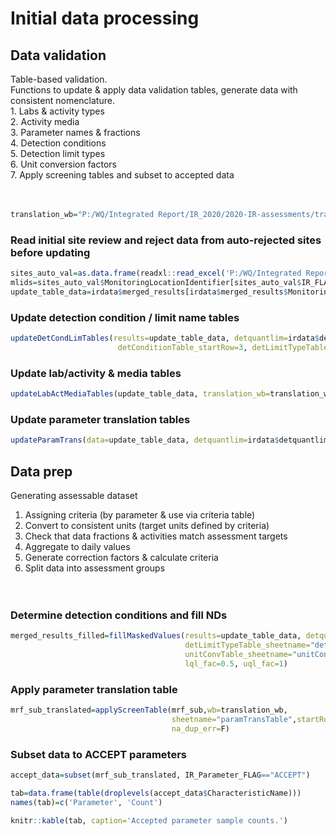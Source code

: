 # Initial data processing

## Data validation
Table-based validation.  
Functions to update & apply data validation tables, generate data with consistent nomenclature.  
1. Labs & activity types  
2. Activity media  
3. Parameter names & fractions  
4. Detection conditions  
5. Detection limit types  
6. Unit conversion factors  
7. Apply screening tables and subset to accepted data  
<br><br>

```r
translation_wb="P:/WQ/Integrated Report/IR_2020/2020-IR-assessments/translations/ir_translation_workbook.xlsx"
```


### Read initial site review and reject data from auto-rejected sites before updating
```r
sites_auto_val=as.data.frame(readxl::read_excel('P:/WQ/Integrated Report/IR_2020/2020-IR-assessments/assessment/02_site_validation/site-reviews-Jake-2019-08-02 2 ready for other reviews.xlsx', 'sites'))
mlids=sites_auto_val$MonitoringLocationIdentifier[sites_auto_val$IR_FLAG!='REJECT']
update_table_data=irdata$merged_results[irdata$merged_results$MonitoringLocationIdentifier %in% mlids,]

```

### Update detection condition / limit name tables
```r
updateDetCondLimTables(results=update_table_data, detquantlim=irdata$detquantlim, translation_wb=translation_wb,
						detConditionTable_startRow=3, detLimitTypeTable_startRow=3)
```

### Update lab/activity & media tables
```r
updateLabActMediaTables(update_table_data, translation_wb=translation_wb, labNameActivityTable_startRow = 2)
```

### Update parameter translation tables
```r
updateParamTrans(data=update_table_data, detquantlim=irdata$detquantlim,  translation_wb=translation_wb, WQPParamCASID_startRow = 4)
```










## Data prep
Generating assessable dataset  

1. Assigning criteria (by parameter & use via criteria table)  
2. Convert to consistent units (target units defined by criteria)  
3. Check that data fractions & activities match assessment targets  
4. Aggregate to daily values  
5. Generate correction factors & calculate criteria  
6. Split data into assessment groups  
<br><br>

### Determine detection conditions and fill NDs
```r
merged_results_filled=fillMaskedValues(results=update_table_data, detquantlim=irdata$detquantlim, translation_wb=translation_wb,
									   detLimitTypeTable_sheetname="detLimitTypeTable", detLimitTypeTable_startRow=3,
									   unitConvTable_sheetname="unitConvTable", unitConvTable_startRow=1, unitConvTable_startCol=1,
									   lql_fac=0.5, uql_fac=1)
```


### Apply parameter translation table
```r
mrf_sub_translated=applyScreenTable(mrf_sub,wb=translation_wb,
									sheetname="paramTransTable",startRow=4,flag_col_name="IR_Parameter_FLAG",com_col_name="IR_Parameter_COMMENT",
									na_dup_err=F)
```
### Subset data to ACCEPT parameters
```r
accept_data=subset(mrf_sub_translated, IR_Parameter_FLAG=="ACCEPT")
```

```r
tab=data.frame(table(droplevels(accept_data$CharacteristicName)))
names(tab)=c('Parameter', 'Count')
```
```r
knitr::kable(tab, caption='Accepted parameter sample counts.')
```


